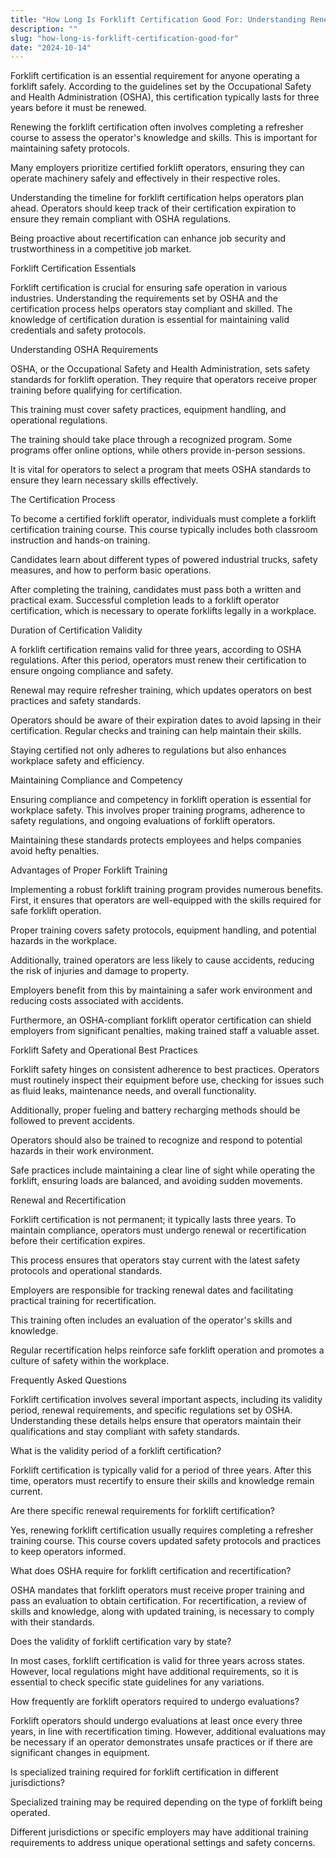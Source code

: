 ```yaml
---
title: "How Long Is Forklift Certification Good For: Understanding Renewal Timelines and Requirements"
description: ""
slug: "how-long-is-forklift-certification-good-for"
date: "2024-10-14"
---
```



Forklift certification is an essential requirement for anyone operating a forklift safely. According to the guidelines set by the Occupational Safety and Health Administration (OSHA), this certification typically lasts for three years before it must be renewed.

Renewing the forklift certification often involves completing a refresher course to assess the operator's knowledge and skills. This is important for maintaining safety protocols.

Many employers prioritize certified forklift operators, ensuring they can operate machinery safely and effectively in their respective roles.

Understanding the timeline for forklift certification helps operators plan ahead. Operators should keep track of their certification expiration to ensure they remain compliant with OSHA regulations.

Being proactive about recertification can enhance job security and trustworthiness in a competitive job market.

Forklift Certification Essentials

Forklift certification is crucial for ensuring safe operation in various industries. Understanding the requirements set by OSHA and the certification process helps operators stay compliant and skilled. The knowledge of certification duration is essential for maintaining valid credentials and safety protocols.

Understanding OSHA Requirements

OSHA, or the Occupational Safety and Health Administration, sets safety standards for forklift operation. They require that operators receive proper training before qualifying for certification.

This training must cover safety practices, equipment handling, and operational regulations.

The training should take place through a recognized program. Some programs offer online options, while others provide in-person sessions.

It is vital for operators to select a program that meets OSHA standards to ensure they learn necessary skills effectively.

The Certification Process

To become a certified forklift operator, individuals must complete a forklift certification training course. This course typically includes both classroom instruction and hands-on training.

Candidates learn about different types of powered industrial trucks, safety measures, and how to perform basic operations.

After completing the training, candidates must pass both a written and practical exam. Successful completion leads to a forklift operator certification, which is necessary to operate forklifts legally in a workplace.

Duration of Certification Validity

A forklift certification remains valid for three years, according to OSHA regulations. After this period, operators must renew their certification to ensure ongoing compliance and safety.

Renewal may require refresher training, which updates operators on best practices and safety standards.

Operators should be aware of their expiration dates to avoid lapsing in their certification. Regular checks and training can help maintain their skills.

Staying certified not only adheres to regulations but also enhances workplace safety and efficiency.

Maintaining Compliance and Competency

Ensuring compliance and competency in forklift operation is essential for workplace safety. This involves proper training programs, adherence to safety regulations, and ongoing evaluations of forklift operators.

Maintaining these standards protects employees and helps companies avoid hefty penalties.

Advantages of Proper Forklift Training

Implementing a robust forklift training program provides numerous benefits. First, it ensures that operators are well-equipped with the skills required for safe forklift operation.

Proper training covers safety protocols, equipment handling, and potential hazards in the workplace.

Additionally, trained operators are less likely to cause accidents, reducing the risk of injuries and damage to property.

Employers benefit from this by maintaining a safer work environment and reducing costs associated with accidents.

Furthermore, an OSHA-compliant forklift operator certification can shield employers from significant penalties, making trained staff a valuable asset.

Forklift Safety and Operational Best Practices

Forklift safety hinges on consistent adherence to best practices. Operators must routinely inspect their equipment before use, checking for issues such as fluid leaks, maintenance needs, and overall functionality.

Additionally, proper fueling and battery recharging methods should be followed to prevent accidents.

Operators should also be trained to recognize and respond to potential hazards in their work environment.

Safe practices include maintaining a clear line of sight while operating the forklift, ensuring loads are balanced, and avoiding sudden movements.

Renewal and Recertification

Forklift certification is not permanent; it typically lasts three years. To maintain compliance, operators must undergo renewal or recertification before their certification expires.

This process ensures that operators stay current with the latest safety protocols and operational standards.

Employers are responsible for tracking renewal dates and facilitating practical training for recertification.

This training often includes an evaluation of the operator's skills and knowledge.

Regular recertification helps reinforce safe forklift operation and promotes a culture of safety within the workplace.

Frequently Asked Questions

Forklift certification involves several important aspects, including its validity period, renewal requirements, and specific regulations set by OSHA. Understanding these details helps ensure that operators maintain their qualifications and stay compliant with safety standards.

What is the validity period of a forklift certification?

Forklift certification is typically valid for a period of three years. After this time, operators must recertify to ensure their skills and knowledge remain current.

Are there specific renewal requirements for forklift certification?

Yes, renewing forklift certification usually requires completing a refresher training course. This course covers updated safety protocols and practices to keep operators informed.

What does OSHA require for forklift certification and recertification?

OSHA mandates that forklift operators must receive proper training and pass an evaluation to obtain certification. For recertification, a review of skills and knowledge, along with updated training, is necessary to comply with their standards.

Does the validity of forklift certification vary by state?

In most cases, forklift certification is valid for three years across states. However, local regulations might have additional requirements, so it is essential to check specific state guidelines for any variations.

How frequently are forklift operators required to undergo evaluations?

Forklift operators should undergo evaluations at least once every three years, in line with recertification timing. However, additional evaluations may be necessary if an operator demonstrates unsafe practices or if there are significant changes in equipment.

Is specialized training required for forklift certification in different jurisdictions?

Specialized training may be required depending on the type of forklift being operated. 

Different jurisdictions or specific employers may have additional training requirements to address unique operational settings and safety concerns.


